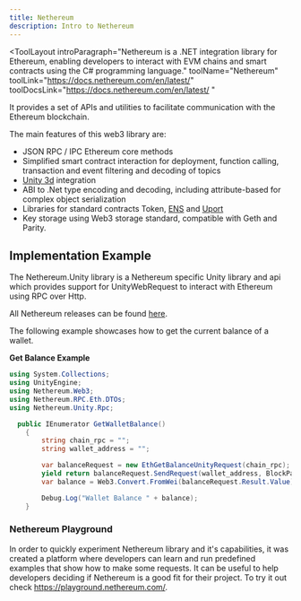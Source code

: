 ```yaml
---
title: Nethereum
description: Intro to Nethereum
---
```


<ToolLayout
    introParagraph="Nethereum is a .NET integration library for Ethereum, enabling developers to interact with EVM chains and smart contracts using the C# programming language."
    toolName="Nethereum"
    toolLink="https://docs.nethereum.com/en/latest/"
    toolDocsLink="https://docs.nethereum.com/en/latest/ "
>

 It provides a set of APIs and utilities to facilitate communication with the Ethereum blockchain.

The main features of this web3 library are:

- JSON RPC / IPC Ethereum core methods
- Simplified smart contract interaction for deployment, function calling, transaction and event filtering and decoding of topics
- [Unity 3d](https://docs.nethereum.com/en/latest/unity3d-introduction/) integration
- ABI to .Net type encoding and decoding, including attribute-based for complex object serialization
- Libraries for standard contracts Token, [ENS](https://ens.domains/) and [Uport](https://www.uport.me/)
- Key storage using Web3 storage standard, compatible with Geth and Parity.

## Implementation Example

The Nethereum.Unity library is a Nethereum specific Unity library and api which provides support for UnityWebRequest to interact with Ethereum using RPC over Http.

All Nethereum releases can be found [here](https://github.com/Nethereum/Nethereum/releases).

The following example showcases how to get the current balance of a wallet.


**Get Balance Example**
``` csharp
using System.Collections;
using UnityEngine;
using Nethereum.Web3;
using Nethereum.RPC.Eth.DTOs;
using Nethereum.Unity.Rpc;

  public IEnumerator GetWalletBalance()
    {
        string chain_rpc = "";
        string wallet_address = "";

        var balanceRequest = new EthGetBalanceUnityRequest(chain_rpc);
        yield return balanceRequest.SendRequest(wallet_address, BlockParameter.CreateLatest());
        var balance = Web3.Convert.FromWei(balanceRequest.Result.Value);

        Debug.Log("Wallet Balance " + balance);
    }
```

### Nethereum Playground

In order to quickly experiment Nethereum library and it's capabilities, it was created a platform where developers can learn and run predefined examples that show how to make some requests. It can be useful to help developers deciding if Nethereum is a good fit for their project. 
To try it out check https://playground.nethereum.com/.

</ToolLayout>